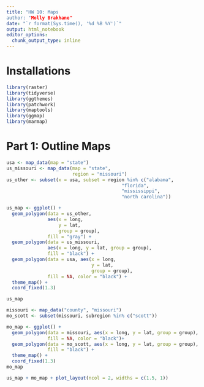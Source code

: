 ```yaml
---
title: "HW 10: Maps
author: "Molly Brakhane"
date: "`r format(Sys.time(), '%d %B %Y')`"
output: html_notebook
editor_options: 
  chunk_output_type: inline
---
```

# Installations
```r
library(raster)
library(tidyverse)
library(ggthemes)
library(patchwork)
library(maptools)
library(ggmap)
library(marmap)
```

# Part 1: Outline Maps
```r
usa <- map_data(map = "state")
us_missouri <- map_data(map = "state",
                        region = "missouri")
us_other <- subset(x = usa, subset = region %in% c("alabama",
                                          "florida",
                                          "mississippi",
                                          "north carolina"))
```
```r
us_map <- ggplot() +
  geom_polygon(data = us_other,
               aes(x = long,
                   y = lat, 
                   group = group),
               fill = "gray") +
  geom_polygon(data = us_missouri,
               aes(x = long, y = lat, group = group),
               fill = "black") +
  geom_polygon(data = usa, aes(x = long, 
                               y = lat, 
                               group = group), 
               fill = NA, color = "black") +
  theme_map() +
  coord_fixed(1.3)
```
```r
us_map
```
```r
missouri <- map_data("county", "missouri")
mo_scott <- subset(missouri, subregion %in% c("scott"))
```
```r
mo_map <- ggplot() +
  geom_polygon(data = missouri, aes(x = long, y = lat, group = group),
               fill = NA, color = "black")+
  geom_polygon(data = mo_scott, aes(x = long, y = lat, group = group),
               fill = "black") +
  theme_map() +
  coord_fixed(1.3)
mo_map
```
```r
us_map + mo_map + plot_layout(ncol = 2, widths = c(1.5, 1))
```































